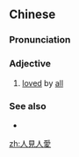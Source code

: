 {{also|人见人爱}}
==Chinese==
{{zh-forms|s=人见人爱}}

===Pronunciation===
{{zh-pron
|m=rénjiànrén'ài
|c=jan4 gin3 jan4 oi3
|cat=a
}}

===Adjective===
{{zh-adj}}

# [[love]]d by [[all]]

===See also===
* {{zh-l|花見花開}}

[[zh:人見人愛]]